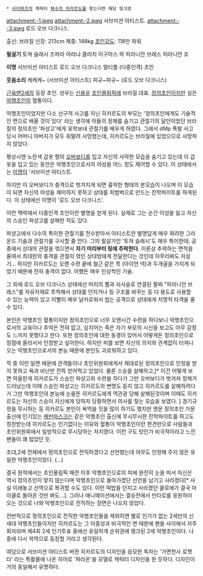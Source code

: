  * [[사이퍼즈]]의 캐릭터 [[복수의 히카르도]]를 찾는다면 해당 링크로

attachment:-1.jpeg
attachment:-2.jpeg
서브미션 아티스트.
attachment:--3.jpeg
로드 오브 다크니스.

출신: 브라질
신장: 213cm
체중: 148kg
[[초인강도]]: 118만 파워

'''필살기'''
토쳐 슬래시
즈파라
아라냐 클러치
이구아스 락
피라니안 브레스
피라니안 죠

'''이명'''
서브미션 아티스트
로드 오브 다크니스
멀티플 (다중인격) 초인

'''웃음소리'''
케케케~ (서브미션 아티스트)
피규~피규~ (로드 오브 다크니스)

[[근육맨2세]]의 등장 초인. 성우는 [[신용우]]
[[초인올림픽]]에 브라질 대표.
[[정의초인]]이지만 실은 [[악행초인]]의 혈통이다.

악행초인이었지만 다소 선구적 사고를 지닌 히카르도의 부모는 '정의초인에게도 기술적인 면으로 배울 것이 있다' 라는 생각에 아들의 정체를 숨기고 관절기의 달인이었던 브라질의 정의초인 '파샹고'에게 유학보내 관절기를 배우게 하였다. 그래서 dMp 폭발 사고 당시 어머니 아버지가 모두 휘말려 사망했는데, 히카르도는 브라질에 있었으므로 사망하지 않았다.

평상시엔 노란색 갑옷 형의 [[오버보디]]를 입고 자신의 사악한 모습을 숨기고 있는데 이 갑옷을 입고 있는 동안은 악행초인으로서의 야성을 어느 정도 제어할 수 있다. 이 상태에서는 [[이명]]이 '서브미션 아티스트.

하지만 이 오버보디가 충격으로 벗겨지게 되면 흉악한 형태의 본모습이 나오며 이 모습이 되면 자신의 야성을 제어하지 못하고 상대를 피범벅으로 만드는 잔학파이트를 하게된다. 이 상태에선 이명이 '로드 오브 다크니스'.

이런 맥락에서 다중인격 초인이란 별명을 얻게 된다. 실제로 그는 순간 이성을 잃고 자신의 스승인 파샹고를 살해한 적도 있다.

파샹고에서 다수의 특이한 관절기를 전수받아서 아티스트란 별명답게 매우 화려한 그라운드 기술과 관절기를 구사할 줄 안다. 그의 필살기인 '토쳐 슬래시'도 매우 특이한데. 공중에서 상대의 관절을 꺾으면서 '''자기 머리부터 링에 추락한다'''. 이론상 추락하는 면적을 줄여서 최대한의 충격을 관절이 꺾인 상대방에게 전달한다는 것인데 아무리봐도 자살기... 하지만 히카르도는 오랜 수련 끝에 철근 같은 목 (아이언 넥)과 두개골을 가지게 되었기 때문에 전혀 충격이 없다. 어쨌든 매우 인상적인 기술.

그 외에 로드 오브 다크니스 상태에선 머리의 뿔과 쇠사슬로 연결된 팔찌 "피라니안 브레스"를 자유자재로 투척해서 상대를 던지거나 링 구조를 바꾸는 등 다 용도로 사용할 수 있는 능력이 있고 이빨이 매우 날카로워서 씹는 공격으로 상대에게 치명적 타격을 줄 수 있다.


본인은 악행초인 혈통이지만 정의초인으로 너무 오랜시간 수련을 하다보니 악행초인으로서의 교육이나 추억은 전혀 없고, 심지어는 죽은 자기 부모의 시신을 보고도 아무 감정도 느끼지 못했다고 한다. 또한 정의초인에 대한 동경이 있어서 어떻게든 정의초인으로 정점에 올라서서 인정받고 싶어한다. 하지만 피를 보면 자신의 의지와 관계없이 터져나오는 악행초인으로서의 본능 때문에 본인도 괴로워하고 있다.

작 중 이런 일면 때문에 관객들이나 초인위원회에게서 제대로된 정의초인으로 인정을 받지 못하고 욕과 비난만 잔뜩 얻어먹고 있었다. 물론 스승을 살해하고,[* 이건 어떻게 보면 억울한게 히카르도가 스승인 파샹고와 수련을 하다가 그만 오버보디가 벗겨져 정체가 드러났는데 이때 스승인 파샹고는 히카르도의 변명도 듣지 않고 히카르도를 살해하려다가 그만 악행초인의 본능에 눈을뜬 히카르도에게 역관광 당해 살해된것이며 이때도 히카르도는 자신의 스승이 자신에게 당하자 당황하면서 의사를 찾는 모습을 보였다. ] 경기규정을 무시하는 등 히카르도 본인이 욕먹을 짓을 많이 하기도 했지만 명문 정의초인 가문 출신에 인기있는 [[케빈마스크]]는 같은 악행초인 출신에 무시무시한 잔학파이트를 하고도 칭찬받는데 히카르도는 인기없다는 이유와 혈통이 악행초인이란 편견만으로 사람들과 초인위원회에서 일방적으로 무시당하는 처지였다. 이런 구도 탓인가 비극적이라고 느낀 팬들이 꽤 많았던 듯.

초대,2세 전체에서 정의초인으로 전직하겠다고 선언했는데 아무도 인정해 주지 않은 유일한 악행초인이었다. (...)

결국 원작에서는 초인올림픽 패전 이후 악행초인으로의 피에 완전히 눈을 떠서 자신은 역시 정의초인이 맞지 않는다며 악행초인으로 돌아가겠단 선언을 남기고 사라졌다[* 사실 이래놓고 선역으로 복귀할 수도 있다. 이런 떡밥을 던지고 사라졌던 클로에가 결국 마이클로 돌아온 것만 봐도...]. 그러나 애니메이션에서는 결승전에서 만타로를 응원하러 오는 것으로 나와 악행초인으로 전직하는 장면은 나오지 않았다.


전반적으로 정의초인으로 전직한 악행초인들을 제외하면 별로 인기가 없는 2세만의 신세대 악행초인들이지만 히카르도는 그 이중성과 비극적인 면 때문에 팬들 사이에서 자주 회자되며 제4회 2세 인기투표 중에선 유일하게 순위권에 랭크된 2세 악행초인이다. 나중에 다시 악역으로 등장할 거라고 생각된다.

여담으로 서브미션 아티스트 버젼 히카르도의 디자인을 응모한 독자는 '가면천사 로젯타' 라는 특촬물에 나온 히어로 '파라온'을 모델로 캐릭터 디자인을 한 듯하다. 디자인이 거의 동일해서 유명하다.

